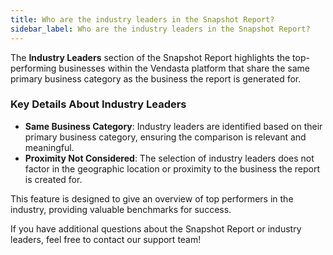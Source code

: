 ```yaml
---
title: Who are the industry leaders in the Snapshot Report?
sidebar_label: Who are the industry leaders in the Snapshot Report?
---
```


The **Industry Leaders** section of the Snapshot Report highlights the top-performing businesses within the Vendasta platform that share the same primary business category as the business the report is generated for.

### **Key Details About Industry Leaders**

- **Same Business Category**: Industry leaders are identified based on their primary business category, ensuring the comparison is relevant and meaningful.
- **Proximity Not Considered**: The selection of industry leaders does not factor in the geographic location or proximity to the business the report is created for.

This feature is designed to give an overview of top performers in the industry, providing valuable benchmarks for success.

If you have additional questions about the Snapshot Report or industry leaders, feel free to contact our support team!